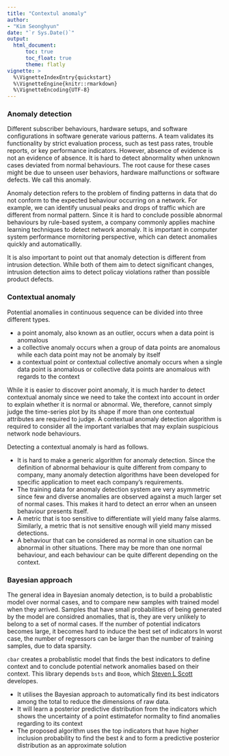 ```yaml
---
title: "Contextul anomaly"
author:
- "Kim Seonghyun"
date: "`r Sys.Date()`"
output: 
  html_document:
      toc: true
      toc_float: true
      theme: flatly
vignette: >
  %\VignetteIndexEntry{quickstart}
  %\VignetteEngine{knitr::rmarkdown}
  %\VignetteEncoding{UTF-8}
---
```


### Anomaly detection

Different subscriber behaviours, hardware setups, and software configurations in software generate various patterns. A team validates its functionality by strict evaluation process, such as test pass rates, trouble reports, or key performance indicators. However, absence of evidence is not an evidence of absence. It is hard to detect abnormality when unknown cases deviated from normal behaviours. The root cause for these cases might be due to unseen user behaviors, hardware malfunctions or software defects. We call this anomaly.

Anomaly detection refers to the problem of finding patterns in data that do not conform to the expected behaviour occurring on a network. For example, we can identify unusual peaks and drops of traffic which are different from normal pattern. Since it is hard to conclude possible abnormal behaviours by rule-based system, a company commonly applies machine learning techniques to detect network anomaly. It is important in computer system performance mornitoring perspective, which can detect anomalies quickly and automaticallly.

It is also important to point out that anomaly detection is different from intrusion detection. While both of them aim to detect significant changes, intrusion detection aims to detect policay violations rather than possible product defects.

### Contextual anomaly

Potential anomalies in continuous sequence can be divided into three different types.

* a point anomaly, also known as an outlier, occurs when a data point is anomalous
* a collective anomaly occurs when a group of data points are anomalous while each data point may not be anomaly by itself
* a contextual point or contextual collective anomaly occurs when a single data point is anomalous or collective data points are anomalous with regards to the context

While it is easier to discover point anomaly, it is much harder to detect contextual anomaly since we need to take the context into account in order to explain whether it is normal or abnormal. We, therefore, cannot simply judge the time-series plot by its shape if more than one contextual attributes are required to judge. A contextual anomaly detection algorithm is required to consider all the important varialbes that may explain suspicious network node behaviours.

Detecting a contextual anomaly is hard as follows.

* It is hard to make a generic algorithm for anomaly detection. Since the definition of abnormal behaviour is quite different from company to company, many anomaly detection algorithms have been developed for specific application to meet each company's requirements.
* The training data for anomaly detection system are very asymmetric since few and diverse anomalies are observed against a much larger set of normal cases. This makes it hard to detect an error when an unseen behaviour presents itself.
* A metric that is too sensitive to differentiate will yield many false alarms. Similarly, a metric that is not sensitive enough will yield many missed detections.
* A behaviour that can be considered as normal in one situation can be abnormal in other situations. There may be more than one normal behaviour, and each behaviour can be quite different depending on the context.

### Bayesian approach

The general idea in Bayesian anomaly detection, is to build a probablistic model over normal cases, and to compare new samples with trained model when they arrived. Samples that have small probabilities of being generated by the model are considred anomalies, that is, they are very unlikely to belong to a set of normal cases. If the number of potential indicators becomes large, it becomes hard to induce the best set of indicators In worst case, the number of regressors can be larger than the number of training samples, due to data sparsity.

`cbar` creates a probablistic model that finds the best indicators to define context and to conclude potential network anomalies based on their context. This library depends `bsts` and `Boom`, which [Steven L Scott](https://sites.google.com/site/stevethebayesian/) developes.

* It utilises the Bayesian approach to automatically find its best indicators among the total  to reduce the dimensions of raw data.
* It will learn a posterior predictive distribution from the indicators which shows the uncertainty of a point estimatefor normality to find anomalies regarding to its context
* The proposed algorithm uses the top indicators that have higher inclusion probability to find the best $k$ and to form a predictive posterior distribution as an approximate solution